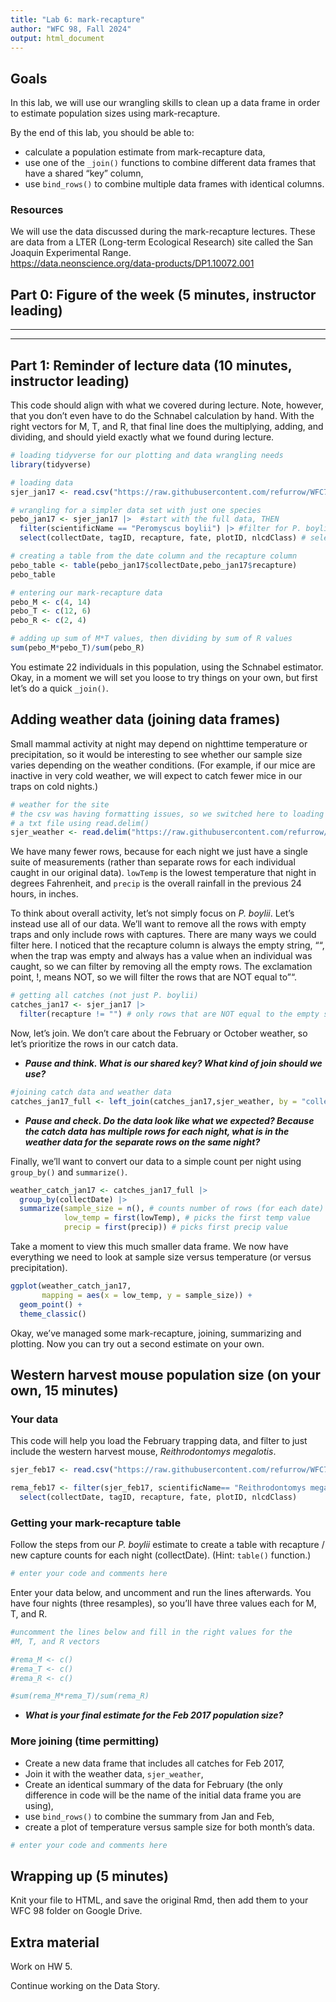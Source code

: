 ```yaml
---
title: "Lab 6: mark-recapture"
author: "WFC 98, Fall 2024"
output: html_document
---
```


## Goals

In this lab, we will use our wrangling skills to clean up a data frame
in order to estimate population sizes using mark-recapture. 

By the end of this lab, you should be able to:

-   calculate a population estimate from mark-recapture data,
-   use one of the `_join()` functions to combine different data frames that
have a shared "key" column, 
-   use `bind_rows()` to combine multiple data frames with 
identical columns.

### Resources

We will use the data discussed during the mark-recapture lectures. These are
data from a LTER (Long-term Ecological Research) site called the San Joaquin
Experimental Range.  
[https://data.neonscience.org/data-products/DP1.10072.001](https://data.neonscience.org/data-products/DP1.10072.001)


## Part 0: Figure of the week (5 minutes, instructor leading)

--------------------------------------------------------------------------------

--------------------------------------------------------------------------------

## Part 1: Reminder of lecture data (10 minutes, instructor leading)

This code should align with what we covered during lecture. Note, however,
that you don't even have to do the Schnabel calculation by hand. With the
right vectors for M, T, and R, that final line does the multiplying, adding,
and dividing, and should yield exactly what we found during lecture.

```r
# loading tidyverse for our plotting and data wrangling needs
library(tidyverse)

# loading data
sjer_jan17 <- read.csv("https://raw.githubusercontent.com/refurrow/WFC70/main/mam_pertrapnight_2017_01_basic.csv")

# wrangling for a simpler data set with just one species
pebo_jan17 <- sjer_jan17 |>  #start with the full data, THEN
  filter(scientificName == "Peromyscus boylii") |> #filter for P. boylii, THEN
  select(collectDate, tagID, recapture, fate, plotID, nlcdClass) # selecting only these columns

# creating a table from the date column and the recapture column
pebo_table <- table(pebo_jan17$collectDate,pebo_jan17$recapture)
pebo_table

# entering our mark-recapture data
pebo_M <- c(4, 14)
pebo_T <- c(12, 6)
pebo_R <- c(2, 4)

# adding up sum of M*T values, then dividing by sum of R values
sum(pebo_M*pebo_T)/sum(pebo_R)
```

You estimate 22 individuals in this population, using the Schnabel estimator.
Okay, in a moment we will set you loose to try things on your own, but
first let's do a quick `_join()`.

## Adding weather data (joining data frames)

Small mammal activity at night may depend on nighttime temperature or
precipitation, so it would be interesting to see whether our sample size
varies depending on the weather conditions.  (For example, if our mice
are inactive in very cold weather, we will expect to catch fewer mice in 
our traps on cold nights.)


```r

# weather for the site
# the csv was having formatting issues, so we switched here to loading
# a txt file using read.delim()
sjer_weather <- read.delim("https://raw.githubusercontent.com/refurrow/WFC70/main/sjer_weather.txt")
```

We have many fewer rows, because for each night we just have a single
suite of measurements (rather than separate rows for each individual
caught in our original data). `lowTemp` is the lowest temperature that night
in degrees Fahrenheit, and `precip` is the overall rainfall in the previous
24 hours, in inches.

To think about overall activity, let's not simply focus on *P. boylii*. Let's 
instead use all of our data. We'll want to remove all the rows with
empty traps and only include rows with captures. There are many ways
we could filter here. I noticed that the recapture column is always the empty
string, "", when the trap was empty and always has a value when an individual
was caught, so we can filter by removing all the empty rows. The exclamation 
point, !, means NOT, so we will filter the rows that are NOT equal to "".

```r
# getting all catches (not just P. boylii)
catches_jan17 <- sjer_jan17 |>
  filter(recapture != "") # only rows that are NOT equal to the empty string, "".
```

Now, let's join. We don't care about the February or October weather, so let's 
prioritize the rows in our catch data. 

* ***Pause and think. What is our shared key? What kind of join should we use?***

```r
#joining catch data and weather data
catches_jan17_full <- left_join(catches_jan17,sjer_weather, by = "collectDate")

```

* ***Pause and check. Do the data look like what we expected? Because the catch data***
***has multiple rows for each night, what is in the weather data for the***
***separate rows on the same night?***

Finally, we'll want to convert our data to a simple count per night using 
`group_by()` and `summarize()`.

```r
weather_catch_jan17 <- catches_jan17_full |>
  group_by(collectDate) |>
  summarize(sample_size = n(), # counts number of rows (for each date)
            low_temp = first(lowTemp), # picks the first temp value 
            precip = first(precip)) # picks first precip value

```

Take a moment to view this much smaller data frame. We now have everything
we need to look at sample size versus temperature (or versus precipitation).

```r

ggplot(weather_catch_jan17,
       mapping = aes(x = low_temp, y = sample_size)) +
  geom_point() +
  theme_classic()

```

Okay, we've managed some mark-recapture, joining, summarizing and plotting.
Now you can try out a second estimate on your own.

## Western harvest mouse population size (on your own, 15 minutes)

### Your data

This code will help you load the February trapping data, and filter to
just include the western harvest mouse, *Reithrodontomys megalotis*.

```r
sjer_feb17 <- read.csv("https://raw.githubusercontent.com/refurrow/WFC70/refs/heads/main/mam_pertrapnight_2017_02_basic.csv")

rema_feb17 <- filter(sjer_feb17, scientificName== "Reithrodontomys megalotis") |>
  select(collectDate, tagID, recapture, fate, plotID, nlcdClass)
```

### Getting your mark-recapture table

Follow the steps from our *P. boylii* estimate to create a table with
recapture / new capture counts for each night (collectDate). (Hint: `table()` 
function.)

```r

# enter your code and comments here

```


Enter your data below, and uncomment and run the lines afterwards. You have
four nights (three resamples), so you'll have three values each for
M, T, and R.

```r
#uncomment the lines below and fill in the right values for the
#M, T, and R vectors

#rema_M <- c()
#rema_T <- c()
#rema_R <- c()

#sum(rema_M*rema_T)/sum(rema_R)


```


* ***What is your final estimate for the Feb 2017 population size?***


### More joining (time permitting)

* Create a new data frame that includes all catches for Feb 2017,
* Join it with the weather data, `sjer_weather`,
* Create an identical summary of the data for February (the only 
difference in code will be the name of the initial data frame
you are using),
* use `bind_rows()` to combine the summary from Jan and Feb,
* create a plot of temperature versus sample size for both month's data.

```r

# enter your code and comments here

```



## Wrapping up (5 minutes)

Knit your file to HTML, and save the original Rmd, then add them to your WFC 98
folder on Google Drive.


## Extra material

Work on HW 5.

Continue working on the Data Story.

